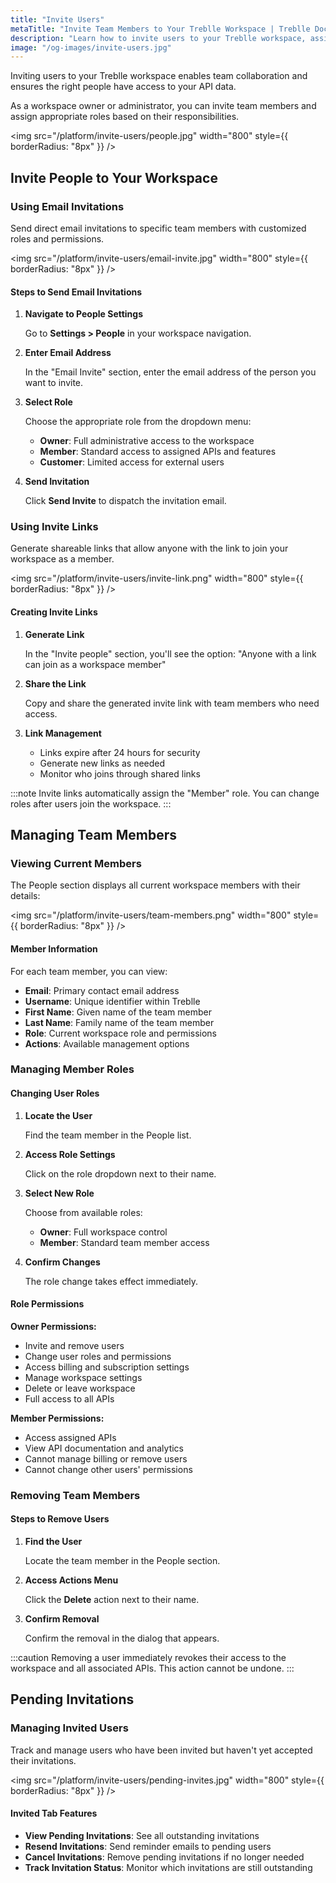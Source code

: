 ```yaml
---
title: "Invite Users"
metaTitle: "Invite Team Members to Your Treblle Workspace | Treblle Docs"
description: "Learn how to invite users to your Treblle workspace, assign roles, manage team members, and control access permissions for effective API collaboration."
image: "/og-images/invite-users.jpg"
---
```


Inviting users to your Treblle workspace enables team collaboration and ensures the right people have access to your API data. 

As a workspace owner or administrator, you can invite team members and assign appropriate roles based on their responsibilities.

<img
  src="/platform/invite-users/people.jpg"
  width="800"
  style={{ borderRadius: "8px" }}
/>

## Invite People to Your Workspace

### Using Email Invitations

Send direct email invitations to specific team members with customized roles and permissions.

<img
  src="/platform/invite-users/email-invite.jpg"
  width="800"
  style={{ borderRadius: "8px" }}
/>

#### Steps to Send Email Invitations

1. **Navigate to People Settings**
   
   Go to **Settings > People** in your workspace navigation.

2. **Enter Email Address**
   
   In the "Email Invite" section, enter the email address of the person you want to invite.

3. **Select Role**
   
   Choose the appropriate role from the dropdown menu:
   - **Owner**: Full administrative access to the workspace
   - **Member**: Standard access to assigned APIs and features
   - **Customer**: Limited access for external users

4. **Send Invitation**
   
   Click **Send Invite** to dispatch the invitation email.

### Using Invite Links

Generate shareable links that allow anyone with the link to join your workspace as a member.

<img
  src="/platform/invite-users/invite-link.png"
  width="800"
  style={{ borderRadius: "8px" }}
/>

#### Creating Invite Links

1. **Generate Link**
   
   In the "Invite people" section, you'll see the option: "Anyone with a link can join as a workspace member"

2. **Share the Link**
   
   Copy and share the generated invite link with team members who need access.

3. **Link Management**
   
   - Links expire after 24 hours for security
   - Generate new links as needed
   - Monitor who joins through shared links

:::note
Invite links automatically assign the "Member" role. You can change roles after users join the workspace.
:::

## Managing Team Members

### Viewing Current Members

The People section displays all current workspace members with their details:

<img
  src="/platform/invite-users/team-members.png"
  width="800"
  style={{ borderRadius: "8px" }}
/>

#### Member Information

For each team member, you can view:

- **Email**: Primary contact email address
- **Username**: Unique identifier within Treblle
- **First Name**: Given name of the team member
- **Last Name**: Family name of the team member
- **Role**: Current workspace role and permissions
- **Actions**: Available management options

### Managing Member Roles

#### Changing User Roles

1. **Locate the User**
   
   Find the team member in the People list.

2. **Access Role Settings**
   
   Click on the role dropdown next to their name.

3. **Select New Role**
   
   Choose from available roles:
   - **Owner**: Full workspace control
   - **Member**: Standard team member access

4. **Confirm Changes**
   
   The role change takes effect immediately.

#### Role Permissions

**Owner Permissions:**
- Invite and remove users
- Change user roles and permissions
- Access billing and subscription settings
- Manage workspace settings
- Delete or leave workspace
- Full access to all APIs

**Member Permissions:**
- Access assigned APIs
- View API documentation and analytics
- Cannot manage billing or remove users
- Cannot change other users' permissions

### Removing Team Members

#### Steps to Remove Users

1. **Find the User**
   
   Locate the team member in the People section.

2. **Access Actions Menu**
   
   Click the **Delete** action next to their name.

3. **Confirm Removal**
   
   Confirm the removal in the dialog that appears.

:::caution
Removing a user immediately revokes their access to the workspace and all associated APIs. This action cannot be undone.
:::

## Pending Invitations

### Managing Invited Users

Track and manage users who have been invited but haven't yet accepted their invitations.

<img
  src="/platform/invite-users/pending-invites.jpg"
  width="800"
  style={{ borderRadius: "8px" }}
/>

#### Invited Tab Features

- **View Pending Invitations**: See all outstanding invitations
- **Resend Invitations**: Send reminder emails to pending users
- **Cancel Invitations**: Remove pending invitations if no longer needed
- **Track Invitation Status**: Monitor which invitations are still outstanding
